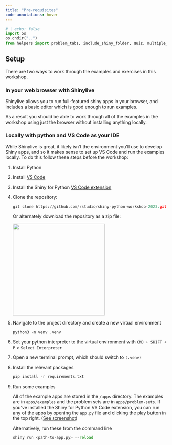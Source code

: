 ```yaml
---
title: "Pre-requisites"
code-annotations: hover
---
```


```python
# | echo: false
import os
os.chdir("..")
from helpers import problem_tabs, include_shiny_folder, Quiz, multiple_choice_app
```


## Setup

There are two ways to work through the examples and exercises in this workshop.

### In your web browser with Shinylive

Shinylive allows you to run full-featured shiny apps in your browser, and includes a basic editor which is good enough to run examples.

As a result you should be able to work through all of the examples in the workshop using just the browser without installing anything locally.

### Locally with python and VS Code as your IDE

While Shinylive is great, it likely isn't the environment you'll use to develop Shiny apps, and so it makes sense to set up VS Code and run the examples locally. To do this follow these steps before the workshop:

1. Install Python

1.  Install [VS Code](https://code.visualstudio.com/)

1.  Install the Shiny for Python [VS Code extension](https://marketplace.visualstudio.com/items?itemName=posit.shiny-python)

1.  Clone the repository:

     ``` python
     git clone https://github.com/rstudio/shiny-python-workshop-2023.git
     ```
     
     Or alternately download the repository as a zip file: 
     
     ![](../images/git-download-button.png){width="287"}

1.  Navigate to the project directory and create a new virtual environment

    ``` python
    python3 -m venv .venv
    ```

1.  Set your python interpreter to the virtual environment with `CMD + SHIFT + P` \> `Select Interpreter`

1.  Open a new terminal prompt, which should switch to `(.venv)`

1.  Install the relevant packages

    ```py
    pip install -r requirements.txt
    ```

1. Run some examples

    All of the example apps are stored in the `/apps` directory. The examples are in `apps/examples` and the problem sets are in `apps/problem-sets`. If you've installed the Shiny for Python VS Code extension, you can run any of the apps by opening the `app.py` file and clicking the play button in the top right. ([See screenshot](https://camo.githubusercontent.com/5d947e6dff7d74fd1cf221e79583105c42e4986ae673ce79733ce5edbfdcdda5/68747470733a2f2f7368696e792e7273747564696f2e636f6d2f70792f646f63732f6173736574732f7673636f64652e706e67))

    Alternatively, run these from the command line
    
    ``` py
    shiny run <path-to-app.py> --reload
    ```
    